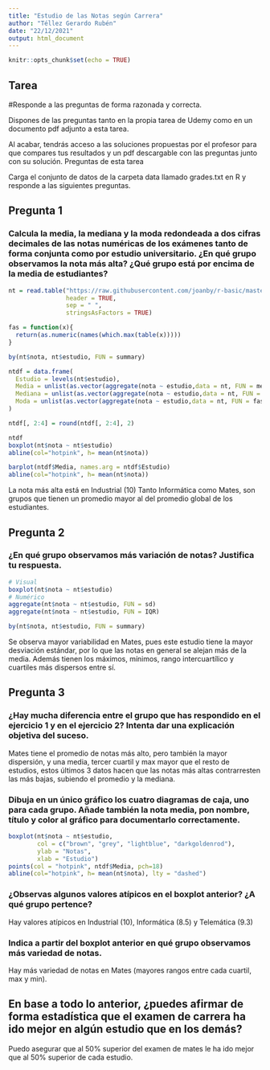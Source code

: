 ---
title: "Estudio de las Notas según Carrera"
author: "Téllez Gerardo Rubén"
date: "22/12/2021"
output: html_document
---

```{r setup, include=FALSE}
knitr::opts_chunk$set(echo = TRUE)
```

## Tarea

#Responde a las preguntas de forma razonada y correcta.

Dispones de las preguntas tanto en la propia tarea de Udemy como en un documento pdf adjunto a esta tarea.



Al acabar, tendrás acceso a las soluciones propuestas por el profesor para que compares tus resultados y un pdf descargable con las preguntas junto con su solución.
Preguntas de esta tarea



Carga el conjunto de datos de la carpeta data llamado grades.txt en R y responde a las siguientes preguntas.



## Pregunta 1

### Calcula la media, la mediana y la moda redondeada a dos cifras decimales de las notas numéricas de los exámenes tanto de forma conjunta como por estudio universitario. ¿En qué grupo observamos la nota más alta? ¿Qué grupo está por encima de la media de estudiantes?

```{r}
nt = read.table("https://raw.githubusercontent.com/joanby/r-basic/master/data/grades.txt",
                header = TRUE,
                sep = " ",
                stringsAsFactors = TRUE)

fas = function(x){
  return(as.numeric(names(which.max(table(x)))))
}

by(nt$nota, nt$estudio, FUN = summary)

ntdf = data.frame(
  Estudio = levels(nt$estudio),
  Media = unlist(as.vector(aggregate(nota ~ estudio,data = nt, FUN = mean)[2]), use.names = F),
  Mediana = unlist(as.vector(aggregate(nota ~ estudio,data = nt, FUN = median)[2]), use.names = F),
  Moda = unlist(as.vector(aggregate(nota ~ estudio,data = nt, FUN = fas)[2]), use.names = F)
)

ntdf[, 2:4] = round(ntdf[, 2:4], 2)

ntdf
boxplot(nt$nota ~ nt$estudio)
abline(col="hotpink", h= mean(nt$nota))

barplot(ntdf$Media, names.arg = ntdf$Estudio)
abline(col="hotpink", h= mean(nt$nota))
```

La nota más alta está en Industrial (10)
Tanto Informática como Mates, son grupos que tienen un promedio mayor al del promedio global de los estudiantes.

## Pregunta 2

### ¿En qué grupo observamos más variación de notas? Justifica tu respuesta.

```{r}
# Visual
boxplot(nt$nota ~ nt$estudio)
# Numérico
aggregate(nt$nota ~ nt$estudio, FUN = sd)
aggregate(nt$nota ~ nt$estudio, FUN = IQR)

by(nt$nota, nt$estudio, FUN = summary)
```
Se observa mayor variabilidad en Mates, pues este estudio tiene la mayor desviación estándar, por lo que las notas en general se alejan más de la media. Además tienen los máximos, mínimos, rango intercuartílico y cuartiles más dispersos entre sí.

## Pregunta 3

### ¿Hay mucha diferencia entre el grupo que has respondido en el ejercicio 1 y en el ejercicio 2? Intenta dar una explicación objetiva del suceso.

Mates tiene el promedio de notas más alto, pero también la mayor dispersión, y una media, tercer cuartil y max mayor que el resto de estudios, estos últimos 3 datos hacen que las notas más altas contrarresten las más bajas, subiendo el promedio y la mediana.

### Dibuja en un único gráfico los cuatro diagramas de caja, uno para cada grupo. Añade también la nota media, pon nombre, título y color al gráfico para documentarlo correctamente.

```{r, fig.cap="Diagrama de cajas y bigotes de las notas por cada estudio. Se muestran las \n medias de cada estudio en diamantes rosas y la media general en la linea discontinua."}
boxplot(nt$nota ~ nt$estudio,
        col = c("brown", "grey", "lightblue", "darkgoldenrod"),
        ylab = "Notas",
        xlab = "Estudio")
points(col = "hotpink", ntdf$Media, pch=18)
abline(col="hotpink", h= mean(nt$nota), lty = "dashed")
```



### ¿Observas algunos valores atípicos en el boxplot anterior? ¿A qué grupo pertence?

Hay valores atípicos en Industrial (10), Informática (8.5) y Telemática (9.3)

### Indica a partir del boxplot anterior en qué grupo observamos más variedad de notas.

Hay más variedad de notas en Mates (mayores rangos entre cada cuartil, max y min).




## En base a todo lo anterior, ¿puedes afirmar de forma estadística que el examen de carrera ha ido mejor en algún estudio que en los demás? 

Puedo asegurar que al 50% superior del examen de mates le ha ido mejor que al 50% superior de cada estudio.

